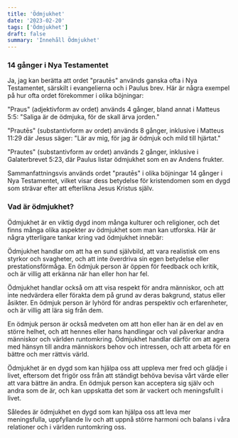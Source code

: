 ```yaml
---
title: 'Ödmjukhet'
date: '2023-02-20'
tags: ['Ödmjukhet']
draft: false
summary: 'Innehåll Ödmjukhet'
---
```


### 14 gånger i Nya Testamentet

Ja, jag kan berätta att ordet "prautēs" används ganska ofta i Nya Testamentet, särskilt i evangelierna och i Paulus brev. Här är några exempel på hur ofta ordet förekommer i olika böjningar:

"Praus" (adjektivform av ordet) används 4 gånger, bland annat i Matteus 5:5: "Saliga är de ödmjuka, för de skall ärva jorden."

"Prautēs" (substantivform av ordet) används 8 gånger, inklusive i Matteus 11:29 där Jesus säger: "Lär av mig, för jag är ödmjuk och mild till hjärtat."

"Prautes" (substantivform av ordet) används 2 gånger, inklusive i Galaterbrevet 5:23, där Paulus listar ödmjukhet som en av Andens frukter.

Sammanfattningsvis används ordet "prautēs" i olika böjningar 14 gånger i Nya Testamentet, vilket visar dess betydelse för kristendomen som en dygd som strävar efter att efterlikna Jesus Kristus själv.

### Vad är ödmjukhet?

Ödmjukhet är en viktig dygd inom många kulturer och religioner, och det finns många olika aspekter av ödmjukhet som man kan utforska. Här är några ytterligare tankar kring vad ödmjukhet innebär:

Ödmjukhet handlar om att ha en sund självbild, att vara realistisk om ens styrkor och svagheter, och att inte överdriva sin egen betydelse eller prestationsförmåga. En ödmjuk person är öppen för feedback och kritik, och är villig att erkänna när han eller hon har fel.

Ödmjukhet handlar också om att visa respekt för andra människor, och att inte nedvärdera eller förakta dem på grund av deras bakgrund, status eller åsikter. En ödmjuk person är lyhörd för andras perspektiv och erfarenheter, och är villig att lära sig från dem.

En ödmjuk person är också medveten om att hon eller han är en del av en större helhet, och att hennes eller hans handlingar och val påverkar andra människor och världen runtomkring. Ödmjukhet handlar därför om att agera med hänsyn till andra människors behov och intressen, och att arbeta för en bättre och mer rättvis värld.

Ödmjukhet är en dygd som kan hjälpa oss att uppleva mer fred och glädje i livet, eftersom det frigör oss från att ständigt behöva bevisa vårt värde eller att vara bättre än andra. En ödmjuk person kan acceptera sig själv och andra som de är, och kan uppskatta det som är vackert och meningsfullt i livet.

Således är ödmjukhet en dygd som kan hjälpa oss att leva mer meningsfulla, uppfyllande liv och att uppnå större harmoni och balans i våra relationer och i världen runtomkring oss.
